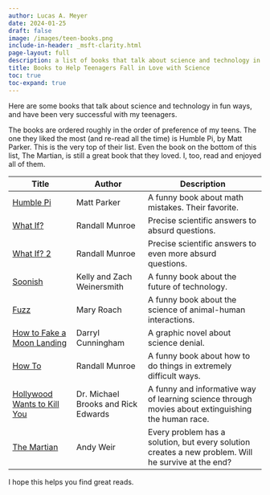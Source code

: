```yaml
---
author: Lucas A. Meyer
date: 2024-01-25
draft: false
image: /images/teen-books.png
include-in-header: _msft-clarity.html
page-layout: full
description: a list of books that talk about science and technology in fun ways, and have been very successful with my teenagers.
title: Books to Help Teenagers Fall in Love with Science
toc: true
toc-expand: true
---
```

<article data-clarity-region="article">

Here are some books that talk about science and technology in fun ways, and have been very successful with my teenagers.

The books are ordered roughly in the order of preference of my teens. The one they liked the most (and re-read all the time) is Humble Pi, by Matt Parker. This is the very top of their list. Even the book on the bottom of this list, The Martian, is still a great book that they loved. I, too, read and enjoyed all of them.

| Title | Author | Description |
|-------|--------|-------------|
| [Humble Pi](https://amzn.to/48NQxTw) | Matt Parker |  A funny book about math mistakes. Their favorite. |
| [What If?](https://amzn.to/42bacdR) | Randall Munroe |  Precise scientific answers to absurd questions. |
| [What If? 2](https://amzn.to/3Sa52Kx) | Randall Munroe  | Precise scientific answers to even more absurd questions. |
| [Soonish](https://amzn.to/4bdCxUG) | Kelly and Zach Weinersmith | A funny book about the future of technology. |
| [Fuzz](https://amzn.to/4b90GMi) | Mary Roach | A funny book about the science of animal-human interactions. |
| [How to Fake a Moon Landing](https://amzn.to/3vSbLRS) | Darryl Cunningham | A graphic novel about science denial. |
| [How To](https://amzn.to/4931MYJ)| Randall Munroe | A funny book about how to do things in extremely difficult ways. |
| [Hollywood Wants to Kill You](https://amzn.to/47Kxp7T) | Dr. Michael Brooks and Rick Edwards | A funny and informative way of learning science through movies about extinguishing the human race. |
| [The Martian](https://amzn.to/47QhULD) | Andy Weir |  Every problem has a solution, but every solution creates a new problem. Will he survive at the end? |

I hope this helps you find great reads.

</article>